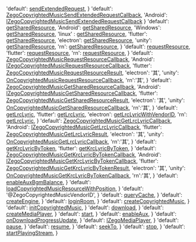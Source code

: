   'default': <a href='@sendExtendedRequest' target='_blank'>sendExtendedRequest</a>,
}
  'default': <a href='@ZegoCopyrightedMusicSendExtendedRequestCallback' target='_blank'>ZegoCopyrightedMusicSendExtendedRequestCallback</a>,
  'Android': <a href='@-IZegoCopyrightedMusicSendExtendedRequestCallback' target='_blank'>IZegoCopyrightedMusicSendExtendedRequestCallback</a>
}
  'default': <a href='@get-shared-resource-callback-type' target='_blank'>getSharedResource</a>,
  'Android': <a href='https://doc-zh.zego.im/article/api?doc=Express_Video_SDK_API~java_android~class~ZegoCopyrightedMusic#get-shared-resource' target='_blank'>getSharedResource</a>,
  'Windows': <a href='https://doc-zh.zego.im/article/api?doc=Express_Video_SDK_API~cpp_windows~class~IZegoCopyrightedMusic#request-resource-1' target='_blank'>getSharedResource</a>,
  'linux'  : <a href='https://doc-zh.zego.im/article/api?doc=Express_Video_SDK_API~cpp_linux~class~IZegoCopyrightedMusic#request-resource' target='_blank'>getSharedResource</a>,
  'flutter': <a href='https://doc-zh.zego.im/unique-api/express-video-sdk/zh/dart_flutter/zego_express_engine/ZegoCopyrightedMusic/getSharedResource.html' target='_blank'>getSharedResource</a>,
  'electron': <a href='https://doc-zh.zego.im/article/api?doc=Express_Video_SDK_API~javascript_electron~class~ZegoCopyrightedMusic#get-music-by-token' target='_blank'>getSharedResource</a>,
  'unity': <a href='https://doc-zh.zego.im/article/api?doc=Express_Video_SDK_API~cs_unity3d~class~ZegoCopyrightedMusic#get-shared-resource' target='_blank'>getSharedResource</a>,
  'rn': <a href='https://doc-zh.zego.im/unique-api/express-video-sdk/zh/ets_ohos/classes/_zegoexpressdefines_.zegocopyrightedmusic.html#getsharedresource' target='_blank'>getSharedResource</a>,
}
  'default': <a href='@requestResource' target='_blank'>requestResource</a>,
  'flutter': <a href='https://doc-zh.zego.im/unique-api/express-video-sdk/zh/dart_flutter/zego_express_engine/ZegoCopyrightedMusic/requestResource.html' target='_blank'>requestResource</a>,
  'rn': <a href='https://doc-zh.zego.im/unique-api/express-video-sdk/zh/javascript_react-native/classes/_zegoexpressdefines_.zegocopyrightedmusic.html#requestresource' target='_blank'>requestResource</a>,
}
  'default': <a href='@ZegoCopyrightedMusicRequestResourceCallback' target='_blank'>ZegoCopyrightedMusicRequestResourceCallback</a>,
  'Android': <a href='@-IZegoCopyrightedMusicRequestResourceCallback' target='_blank'>IZegoCopyrightedMusicRequestResourceCallback</a>,
  'flutter': <a href='https://doc-zh.zego.im/unique-api/express-video-sdk/zh/dart_flutter/zego_express_engine/ZegoCopyrightedMusicRequestResourceResult-class.html' target='_blank'>ZegoCopyrightedMusicRequestResourceResult</a>,
  'electron': '其',
  'unity': <a href='https://doc-zh.zego.im/article/api?doc=Express_Video_SDK_API~cs_unity3d~interface~IZegoCopyrightedMusicHandler#on-copyrighted-music-get-music-by-token-callback' target='_blank'>OnCopyrightedMusicRequestResourceCallback</a>,
  'rn':'其',
}
  'default': <a href='@ZegoCopyrightedMusicGetSharedResourceCallback' target='_blank'>ZegoCopyrightedMusicGetSharedResourceCallback</a>,
  'Android': <a href='@-IZegoCopyrightedMusicGetSharedResourceCallback' target='_blank'>IZegoCopyrightedMusicGetSharedResourceCallback</a>,
  'flutter': <a href='https://doc-zh.zego.im/unique-api/express-video-sdk/zh/dart_flutter/zego_express_engine/ZegoCopyrightedMusicGetSharedResourceResult-class.html' target='_blank'>ZegoCopyrightedMusicGetSharedResourceResult</a>,
  'electron': '其',
  'unity': <a href='https://doc-zh.zego.im/article/api?doc=Express_Video_SDK_API~cs_unity3d~interface~IZegoCopyrightedMusicHandler#on-copyrighted-music-get-shared-resource-callback' target='_blank'>OnCopyrightedMusicGetSharedResourceCallback</a>,
  'rn':'其',
}
  'default': <a href='@getLrcLyric' target='_blank'>getLrcLyric</a>,
  'flutter': <a href='https://doc-zh.zego.im/unique-api/express-video-sdk/zh/dart_flutter/zego_express_engine/ZegoCopyrightedMusic/getLrcLyric.html' target='_blank'>getLrcLyric</a>,
  'electron': <a href='https://doc-zh.zego.im/article/api?doc=Express_Video_SDK_API~javascript_electron~class~ZegoCopyrightedMusic#get-lrc-lyric-with-vendor-id' target='_blank'>getLrcLyricWithVendorID</a>,
  'rn': <a href='https://doc-zh.zego.im/unique-api/express-video-sdk/zh/ets_ohos/classes/_zegoexpressdefines_.zegocopyrightedmusic.html#getlrclyric' target='_blank'>getLrcLyric</a>,
}
  'default': <a href='@ZegoCopyrightedMusicGetLrcLyricCallback' target='_blank'>ZegoCopyrightedMusicGetLrcLyricCallback</a>,
  'Android': <a href='@-IZegoCopyrightedMusicGetLrcLyricCallback' target='_blank'>IZegoCopyrightedMusicGetLrcLyricCallback</a>,
  'flutter': <a href='https://doc-zh.zego.im/unique-api/express-video-sdk/zh/dart_flutter/zego_express_engine/ZegoCopyrightedMusicGetLrcLyricResult-class.html' target='_blank'>ZegoCopyrightedMusicGetLrcLyricResult</a>,
  'electron': '其',
  'unity': <a href='https://doc-zh.zego.im/article/api?doc=Express_Video_SDK_API~cs_unity3d~interface~IZegoCopyrightedMusicHandler#on-copyrighted-music-get-lrc-lyric-callback' target='_blank'>OnCopyrightedMusicGetLrcLyricCallback</a>,
  'rn':'其',
}
  'default': <a href='@getKrcLyricByToken' target='_blank'>getKrcLyricByToken</a>,
  'flutter': <a href='https://doc-zh.zego.im/unique-api/express-video-sdk/zh/dart_flutter/zego_express_engine/ZegoCopyrightedMusic/getKrcLyricByToken.html' target='_blank'>getKrcLyricByToken</a>,
}
  'default': <a href='@ZegoCopyrightedMusicGetKrcLyricByTokenCallback' target='_blank'>ZegoCopyrightedMusicGetKrcLyricByTokenCallback</a>,
  'Android': <a href='@-IZegoCopyrightedMusicGetKrcLyricByTokenCallback' target='_blank'>IZegoCopyrightedMusicGetKrcLyricByTokenCallback</a>,
  'flutter': <a href='https://doc-zh.zego.im/unique-api/express-video-sdk/zh/dart_flutter/zego_express_engine/ZegoCopyrightedMusicGetKrcLyricByTokenResult-class.html' target='_blank'>ZegoCopyrightedMusicGetKrcLyricByTokenResult</a>,
  'electron': '其',
  'unity': <a href='https://doc-zh.zego.im/article/api?doc=Express_Video_SDK_API~cs_unity3d~interface~IZegoCopyrightedMusicHandler#on-copyrighted-music-get-krc-lyric-by-token-callback' target='_blank'>OnCopyrightedMusicGetKrcLyricByTokenCallback</a>,
  'rn':'其',
}
  'default': <a href='@enableAuxBgmBalance' target='_blank'>enableAuxBgmBalance</a>,
}
  'default': <a href='@loadCopyrightedMusicResourceWithPosition' target='_blank'>loadCopyrightedMusicResourceWithPosition</a>,
}
  'default': '@ZegoCopyrightedMusicVendorID',
}
  'default': <a href='@queryCache' target='_blank'>queryCache</a>,
}
  'default': <a href='@createEngine' target='_blank'>createEngine</a>,
}
  'default': <a href='@loginRoom' target='_blank'>loginRoom</a>,
}
  'default': <a href='@createCopyrightedMusic' target='_blank'>createCopyrightedMusic</a>,
}
  'default': <a href='@initCopyrightedMusic' target='_blank'>initCopyrightedMusic</a>,
}
  'default': <a href='@download' target='_blank'>download</a>,
}
  'default': <a href='@createMediaPlayer' target='_blank'>createMediaPlayer</a>,
}
  'default': <a href='@start' target='_blank'>start</a>,
}
  'default': <a href='@enableAux' target='_blank'>enableAux</a>,
}
  'default': <a href='@onDownloadProgressUpdate' target='_blank'>onDownloadProgressUpdate</a>,
}
  'default': <a href='@IZegoMediaPlayer' target='_blank'>IZegoMediaPlayer</a>,
}
  'default': <a href='@pause' target='_blank'>pause</a>,
}
  'default': <a href='@resume' target='_blank'>resume</a>,
}
  'default': <a href='@seekTo' target='_blank'>seekTo</a>,
}
  'default': <a href='@stop' target='_blank'>stop</a>,
}
  'default': <a href='@startPlayingStream' target='_blank'>startPlayingStream</a>,
}